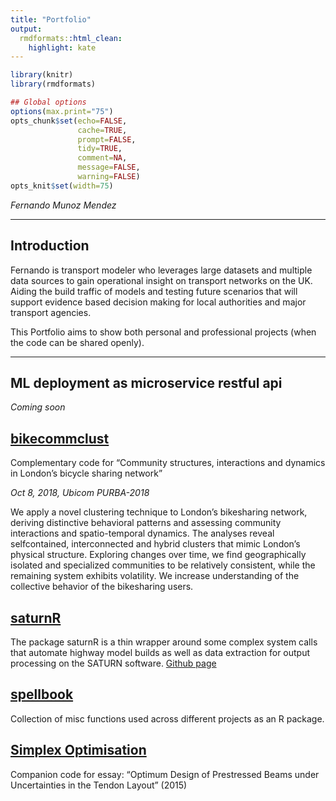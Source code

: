 ```yaml
---
title: "Portfolio"
output:
  rmdformats::html_clean:
    highlight: kate
---
```



```r
library(knitr)
library(rmdformats)

## Global options
options(max.print="75")
opts_chunk$set(echo=FALSE,
               cache=TRUE,
               prompt=FALSE,
               tidy=TRUE,
               comment=NA,
               message=FALSE,
               warning=FALSE)
opts_knit$set(width=75)
```

_Fernando Munoz Mendez_

***



<style>
div.blue { background-color:#e6f0ff; border-radius: 5px; padding: 20px;}
</style>
<div class = "blue">

## Introduction

Fernando is transport modeler who leverages large datasets and multiple data sources to gain operational insight on transport networks on the UK. Aiding the build traffic of models and testing future scenarios that will support evidence based decision making for local authorities and major transport agencies. 

This Portfolio aims to show both personal and professional projects (when the code can be shared openly).

</div>



*** 

## ML deployment as microservice restful api
_Coming soon_


## [bikecommclust](https://github.com/konstantinklemmer/bikecommclust)
Complementary code for "Community structures, interactions and dynamics in London's bicycle sharing network"

_Oct 8, 2018, Ubicom PURBA-2018_

We apply a novel clustering technique to London’s bikesharing network, deriving distinctive behavioral patterns and assessing community interactions and spatio-temporal dynamics. The analyses reveal selfcontained, interconnected and hybrid clusters that mimic London’s physical structure. Exploring changes over time, we find geographically isolated and specialized communities to be relatively consistent, while the remaining system exhibits volatility. We increase understanding of the collective behavior of the bikesharing users.

## [saturnR](https://r-aecom.github.io/saturnR/)
The package saturnR is a thin wrapper around some complex system calls that automate highway model builds as well as data extraction for output processing on the SATURN software.
[Github page](https://r-aecom.github.io/saturnR/)

## [spellbook](https://github.com/fermm92/spellbook-fmm)
Collection of misc functions used across different projects as an R package.


## [Simplex Optimisation](https://github.com/fermm92/simplex-prestressed-beam)
Companion code for essay: "Optimum Design of Prestressed Beams under Uncertainties in the Tendon Layout" (2015)


<!-- ## Closed source projects -->
<!-- Some alternative closed source projects include: -->

<!-- * Survey data fusion and analysis to build movement matrices for high profile highway schemes. -->
<!-- * GPS data analysis (traffic master) to calibrate journey times on highway models. -->